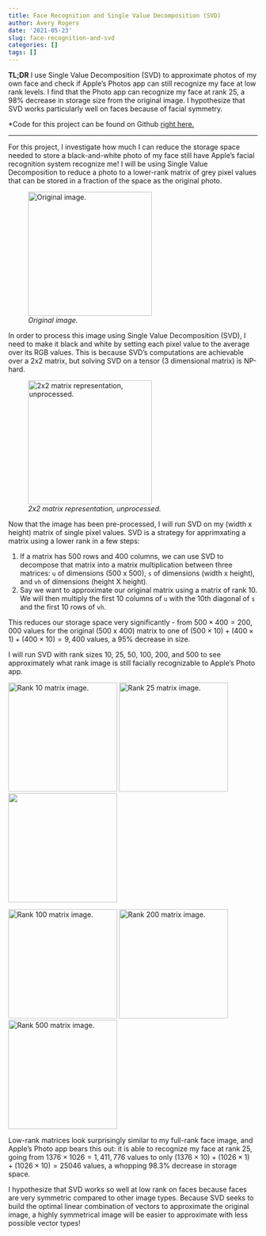 ```yaml
---
title: Face Recognition and Single Value Decomposition (SVD)
author: Avery Rogers
date: '2021-05-23'
slug: face-recognition-and-svd
categories: []
tags: []
---
```


**TL;DR** I use Single Value Decomposition (SVD) to approximate photos of my own face and check if Apple's Photos app can still recognize my face at low rank levels. I find that the Photo app can recognize my face at rank 25, a 98% decrease in storage size from the original image. I hypothesize that SVD works particularly well on faces because of facial symmetry.

*Code for this project can be found on Github [right here.](https://github.com/averyr2/python_averyblog/blob/main/SVD%20Avery's%20Face.ipynb)

_____________________________________________________


For this project, I investigate how much I can reduce the storage space needed to store a black-and-white photo of my face still have Apple's facial recognition system recognize me! I will be using Single Value Decomposition to reduce a photo to a lower-rank matrix of grey pixel values that can be stored in a fraction of the space as the original photo.

![*Original image.*](images/original_image.png){width=250}

In order to process this image using Single Value Decomposition (SVD), I need to make it black and white by setting each pixel value to the average over its RGB values. This is because SVD's computations are achievable over a 2x2 matrix, but solving SVD on a tensor (3 dimensional matrix) is NP-hard.

![*2x2 matrix representation, unprocessed.*](images/bw_image.png){width=250}

Now that the image has been pre-processed, I will run SVD on my (width x height) matrix of single pixel values. SVD is a strategy for apprimxating a matrix using a lower rank in a few steps: 

1. If a matrix has 500 rows and 400 columns, we can use SVD to decompose that matrix into a matrix multiplication between three matrices: `u` of dimensions (500 x 500), `s` of dimensions (width x height), and `vh` of dimensions (height X height).
2. Say we want to approximate our original matrix using a matrix of rank 10. We will then multiply the first 10 columns of `u` with the 10th diagonal of `s` and the first 10 rows of `vh`. 

This reduces our storage space very significantly - from $500 \times 400 = 200,000$ values for the original (500 x 400) matrix to one of $(500 \times 10) + (400 \times 1) + (400 \times 10) = 9,400$ values, a 95% decrease in size.

I will run SVD with rank sizes 10, 25, 50, 100, 200, and 500 to see approximately what rank image is still facially recognizable to Apple's Photo app. 


![Rank 10 matrix image.](images/image_rank_10.png){width=220} ![Rank 25 matrix image.](images/image_rank_25.png){width=220} ![](images/image_rank_50.png){width=220px}

![Rank 100 matrix image.](images/image_rank_200.png){width=220} ![Rank 200 matrix image.](images/image_rank_200.png){width=220} ![Rank 500 matrix image.](images/image_rank_500.png){width=220}

Low-rank matrices look surprisingly similar to my full-rank face image, and Apple's Photo app bears this out: it is able to recognize my face at rank 25, going from $1376 \times 1026 = 1,411,776$ values to only $(1376 \times 10) + (1026 \times 1) + (1026 \times 10) = 25046$ values, a whopping 98.3% decrease in storage space. 

I hypothesize that SVD works so well at low rank on faces because faces are very symmetric compared to other image types. Because SVD seeks to build the optimal linear combination of vectors to approximate the original image, a highly symmetrical image will be easier to approximate with less possible vector types! 

